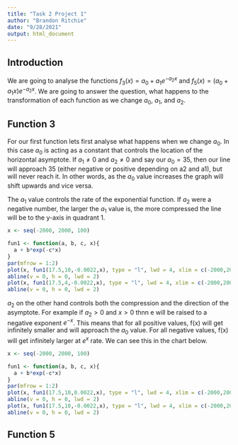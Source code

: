 ```yaml
---
title: "Task 2 Project 1"
author: "Brandon Ritchie"
date: "9/28/2021"
output: html_document
---
```


## Introduction

We are going to analyse the functions $f_3(x) = a_0 + a_1e^{-a_2x}$ and $f_5(x) = (a_0+a_1x)e^{-a_2x}$. We are going to answer the question, what happens to the transformation of each function as we change $a_0$, $a_1$, and $a_2$.

## Function 3

For our first function lets first analyse what happens when we change $a_0$. In this case $a_0$ is acting as a constant that controls the location of the horizontal asymptote. If $a_1 \neq 0$ and $a_2 \neq 0$ and say our $a_0 = 35$, then our line will approach 35 (either negative or positive depending on a2 and a1), but will never reach it. In other words, as the $a_0$ value increases the graph will shift upwards and vice versa.

The $a_1$ value controls the rate of the exponential function. If $a_2$ were a negative number, the larger the $a_1$ value is, the more compressed the line will be to the y-axis in quadrant 1.

```r
x <- seq(-2000, 2000, 100)

fun1 <- function(a, b, c, x){
  a + b*exp(-c*x)
}
par(mfrow = 1:2)
plot(x, fun1(17.5,10,-0.0022,x), type = "l", lwd = 4, xlim = c(-2000,2000), ylim = c(0,800), ylab = "Y", xlab = "X", main = "a1 = 10 & a2 = -0.0022")
abline(v = 0, h = 0, lwd = 2)
plot(x, fun1(17.5,4,-0.0022,x), type = "l", lwd = 4, xlim = c(-2000,2000), ylim = c(0,800), ylab = "Y", xlab = "X", main = "a1 = 4 & a2 = -0.0022")
abline(v = 0, h = 0, lwd = 2)
```

$a_2$ on the other hand controls both the compression and the direction of the asymptote. For example if $a_2 > 0$ and $x > 0$ thnn e will be raised to a negative exponent $e^{-x}$. This means that for all positive values, f(x) will get infinitely smaller and will approach the $a_0$ value. For all negative values, f(x) will get infinitely larger at $e^x$ rate. We can see this in the chart below.

```r
x <- seq(-2000, 2000, 100)

fun1 <- function(a, b, c, x){
  a + b*exp(-c*x)
}
par(mfrow = 1:2)
plot(x, fun1(17.5,10,0.0022,x), type = "l", lwd = 4, xlim = c(-2000,2000), ylim = c(0,800), ylab = "Y", xlab = "X", main = "a1 = 10 & a2 = 0.0022")
abline(v = 0, h = 0, lwd = 2)
plot(x, fun1(17.5,10,-0.0022,x), type = "l", lwd = 4, xlim = c(-2000,2000), ylim = c(0,800), ylab = "Y", xlab = "X", main = "a1 = 10 & a2 = -0.0022")
abline(v = 0, h = 0, lwd = 2)
```

## Function 5



